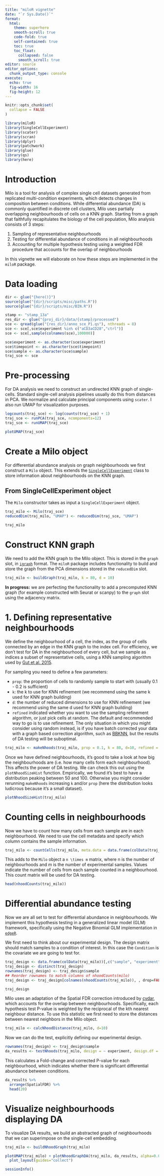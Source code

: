 ```yaml
---
title: "miloR vignette"
date: "`r Sys.Date()`"
format: 
  html:
    theme: superhero
    smooth-scroll: true
    code-fold: true
    self-contained: true
    toc: true
    toc_float: 
      collapsed: false
      smooth_scroll: true
editor: source
editor_options: 
  chunk_output_type: console
execute:
  echo: true
  fig-width: 16     
  fig-height: 12 
---
```


```r
knitr::opts_chunk$set(
  collapse = FALSE
)
```


```r
library(miloR)
library(SingleCellExperiment)
library(scater)
library(scran)
library(dplyr)
library(patchwork)
library(glue)
library(qs)
library(here)
```


# Introduction

Milo is a tool for analysis of complex single cell datasets generated from replicated multi-condition experiments, which detects changes in composition between conditions. While differential abundance (DA) is commonly quantified in discrete cell clusters, Milo uses partially overlapping neighbourhoods of cells on a KNN graph. Starting from a graph that faithfully recapitulates the biology of the cell population, Milo analysis consists of 3 steps:

1. Sampling of representative neighbourhoods 
2. Testing for differential abundance of conditions in all neighbourhoods
3. Accounting for multiple hypothesis testing using a weighted FDR procedure that accounts for the overlap of neighbourhoods

In this vignette we will elaborate on how these steps are implemented in the `miloR` package.

# Data loading

```r
dir <- glue("{here()}")
source(glue("{dir}/scripts/misc/paths.R"))
source(glue("{dir}/scripts/misc/BIN.R"))
```

```r
stamp <- "stamp_13a"
res_dir <- glue("{proj_dir}/data/{stamp}/processed")
sce <- qread(glue("{res_dir}/anno_sce_P1.qs"), nthreads = 8)
sce <- sce[,sce$experiment %in% c("aCD3aCD28","ctrl")]
sce <- sce[,sample(colnames(sce),100000)]

sce$experiment <- as.character(sce$experiment)
sce$timepoint <- as.character(sce$timepoint)
sce$sample <- as.character(sce$sample)
traj_sce <- sce
```

# Pre-processing 

For DA analysis we need to construct an undirected KNN graph of single-cells. Standard single-cell analysis pipelines usually do this from distances in PCA. We normalize and calculate principal components using `scater`. I also run UMAP for visualization purposes.

```r
logcounts(traj_sce) <- log(counts(traj_sce) + 1)
traj_sce <- runPCA(traj_sce, ncomponents=12)
traj_sce <- runUMAP(traj_sce)

plotUMAP(traj_sce)
```

# Create a Milo object

For differential abundance analysis on graph neighbourhoods we first construct a `Milo` object. This extends the [`SingleCellExperiment`](https://bioconductor.org/packages/release/bioc/html/SingleCellExperiment.html) class to store information about neighbourhoods on the KNN graph. 

## From SingleCellExperiment object

The `Milo` constructor takes as input a `SingleCellExperiment` object.

```r
traj_milo <- Milo(traj_sce)
reducedDim(traj_milo, "UMAP") <- reducedDim(traj_sce, "UMAP")

traj_milo
```

# Construct KNN graph

We need to add the KNN graph to the Milo object. This is stored in the `graph` slot, in [`igraph`](https://igraph.org/r/) format. The `miloR` package includes functionality to build and store the graph from the PCA dimensions stored in the `reducedDim` slot.

```r
traj_milo <- buildGraph(traj_milo, k = 80, d = 10)
```

**In progress:** we are perfecting the functionality to add a precomputed KNN graph (for example constructed with Seurat or scanpy) to the `graph` slot using the adjacency matrix.

<!-- Alternatively, if you already have a KNN graph (for example constructed with Seurat/scanpy) you can add it from the adjacency matrix. -->

<!-- ```{r} -->
<!-- # ## Build up a mock SNN graph made with Seurat -->
<!-- # pca_df <- reducedDim(traj_milo, "PCA") -->
<!-- # rownames(pca_df) <- traj_milo$cell_id -->
<!-- # snn_graph <- FindNeighbors(pca_df)[["snn"]] -->
<!-- #  -->
<!-- # graph(traj_milo) <-  graph(buildFromAdjacency(snn_graph, k=10)) -->
<!-- ``` -->

# 1. Defining representative neighbourhoods

We define the neighbourhood of a cell, the index, as the group of cells connected by an edge in the KNN graph to the index cell. For efficiency, we don't test for DA in the neighbourhood of every cell, but we sample as indices a subset of representative cells, using a KNN sampling algorithm used by [Gut et al. 2015](https://www.nature.com/articles/nmeth.3545). 

For sampling you need to define a few parameters:

- `prop`: the proportion of cells to randomly sample to start with (usually 0.1 - 0.2 is sufficient)
- `k`: the k to use for KNN refinement (we recommend using the same k used for KNN graph building)
- `d`: the number of reduced dimensions to use for KNN refinement (we recommend using the same d used for KNN graph building)
- `refined` indicated whether you want to use the sampling refinement algorithm, or just pick cells at random. The default and recommended way to go is to use refinement. The only situation in which you might consider using random instead, is if you have batch corrected your data with a graph based correction algorithm, such as [BBKNN](https://github.com/Teichlab/bbknn), but the results of DA testing will be suboptimal.

```r
traj_milo <- makeNhoods(traj_milo, prop = 0.1, k = 80, d=10, refined = TRUE)
```

Once we have defined neighbourhoods, it's good to take a look at how big the neighbourhoods are (i.e. how many cells form each neighbourhood). This affects the power of DA testing. We can check this out using the `plotNhoodSizeHist` function. Empirically, we found it's best to have a distribution peaking between 50 and 100. Otherwise you might consider rerunning `makeNhoods` increasing `k` and/or `prop` (here the distribution looks ludicrous because it's a small dataset).

```r
plotNhoodSizeHist(traj_milo)
```

# Counting cells in neighbourhoods

Now we have to count how many cells from each sample are in each neighbourhood. We need to use the cell metadata and specify which column contains the sample information.

```r
traj_milo <- countCells(traj_milo, meta.data = data.frame(colData(traj_milo)), samples="sample")
```

This adds to the `Milo` object a `n \times m` matrix, where n is the number of neighbourhoods and $m$ is the number of experimental samples. Values indicate the number of cells from each sample counted in a neighbourhood. This count matrix will be used for DA testing.

```r
head(nhoodCounts(traj_milo))
```

# Differential abundance testing

Now we are all set to test for differential abundance in neighbourhoods. We implement this hypothesis testing in a generalized linear model (GLM) framework, specifically using the Negative Binomial GLM implementation in [`edgeR`](https://bioconductor.org/packages/release/bioc/html/edgeR.html).

We first need to think about our experimental design. The design matrix should match samples to a condition of interest. In this case the `Condition` is the covariate we are going to test for.

```r
traj_design <- data.frame(colData(traj_milo))[,c("sample", "experiment")]
traj_design <- distinct(traj_design)
rownames(traj_design) <- traj_design$sample
## Reorder rownames to match columns of nhoodCounts(milo)
traj_design <- traj_design[colnames(nhoodCounts(traj_milo)), , drop=FALSE]

traj_design
```

Milo uses an adaptation of the Spatial FDR correction introduced by [cydar](https://bioconductor.org/packages/release/bioc/html/cydar.html), which accounts for the overlap between neighbourhoods. Specifically, each hypothesis test P-value is weighted by the reciprocal of the kth nearest neighbour distance. To use this statistic we first need to store the distances between nearest neighbors in the Milo object.

```r
traj_milo <- calcNhoodDistance(traj_milo, d=10)
```

Now we can do the test, explicitly defining our experimental design. 

```r
rownames(traj_design) <- traj_design$sample
da_results <- testNhoods(traj_milo, design = ~ experiment, design.df = traj_design)
```

This calculates a Fold-change and corrected P-value for each neighbourhood, which indicates whether there is significant differential abundance between conditions.

```r
da_results %>%
  arrange(SpatialFDR) %>%
  head(20) 
```

# Visualize neighbourhoods displaying DA

To visualize DA results, we build an abstracted graph of neighbourhoods that we can superimpose on the single-cell embedding.

```r
traj_milo <- buildNhoodGraph(traj_milo)

plotUMAP(traj_milo) + plotNhoodGraphDA(traj_milo, da_results, alpha=0.05) +
  plot_layout(guides="collect")
```

  
```r
sessionInfo()
```

</details>